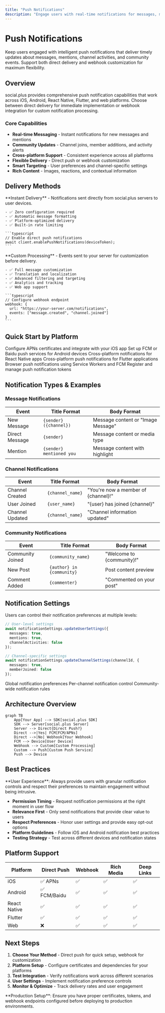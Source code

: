 ```yaml
---
title: "Push Notifications"
description: "Engage users with real-time notifications for messages, mentions, and community activities across all platforms"
---
```


# Push Notifications

Keep users engaged with intelligent push notifications that deliver timely updates about messages, mentions, channel activities, and community events. Support both direct delivery and webhook customization for maximum flexibility.

## Overview

social.plus provides comprehensive push notification capabilities that work across iOS, Android, React Native, Flutter, and web platforms. Choose between direct delivery for immediate implementation or webhook integration for custom notification processing.

### Core Capabilities

- **Real-time Messaging** - Instant notifications for new messages and mentions
- **Community Updates** - Channel joins, member additions, and activity alerts
- **Cross-platform Support** - Consistent experience across all platforms
- **Flexible Delivery** - Direct push or webhook customization
- **Smart Targeting** - User preferences and channel-specific settings
- **Rich Content** - Images, reactions, and contextual information

## Delivery Methods

<Tabs>
  <Tab title="Direct Push">
    **Instant Delivery** - Notifications sent directly from social.plus servers to user devices.
    
    - ✅ Zero configuration required
    - ✅ Automatic message formatting
    - ✅ Platform-optimized delivery
    - ✅ Built-in rate limiting
    
    ```typescript
    // Enable direct push notifications
    await client.enablePushNotifications(deviceToken);
    ```
  </Tab>
  <Tab title="Webhook Integration">
    **Custom Processing** - Events sent to your server for customization before delivery.
    
    - ✅ Full message customization
    - ✅ Translation and localization
    - ✅ Advanced filtering and targeting
    - ✅ Analytics and tracking
    - ✅ Web app support
    
    ```typescript
    // Configure webhook endpoint
    webhook: {
      url: "https://your-server.com/notifications",
      events: ["message.created", "channel.joined"]
    }
    ```
  </Tab>
</Tabs>

## Quick Start by Platform

<CardGroup cols={2}>
  <Card title="iOS Setup" icon="apple" href="./setup/ios-setup">
    Configure APNs certificates and integrate with your iOS app
  </Card>
  <Card title="Android Setup" icon="android" href="./setup/android-setup">
    Set up FCM or Baidu push services for Android devices
  </Card>
  <Card title="React Native" icon="react" href="./setup/react-native-setup">
    Cross-platform notifications for React Native apps
  </Card>
  <Card title="Flutter Setup" icon="flutter" href="./setup/flutter-setup">
    Cross-platform push notifications for Flutter applications
  </Card>
  <Card title="Web Setup" icon="globe" href="./setup/web-setup">
    Browser push notifications using Service Workers and FCM
  </Card>
  <Card title="Device Registration" icon="mobile" href="./device-registration">
    Register and manage push notification tokens
  </Card>
</CardGroup>

## Notification Types & Examples

### Message Notifications

| Event | Title Format | Body Format |
|-------|-------------|-------------|
| New Message | `{sender} ({channel})` | Message content or "Image Message" |
| Direct Message | `{sender}` | Message content or media type |
| Mention | `{sender} mentioned you` | Message content with highlight |

### Channel Notifications

| Event | Title Format | Body Format |
|-------|-------------|-------------|
| Channel Created | `{channel_name}` | "You're now a member of {channel}!" |
| User Joined | `{user_name}` | "{user} has joined {channel}" |
| Channel Updated | `{channel_name}` | "Channel information updated" |

### Community Notifications

| Event | Title Format | Body Format |
|-------|-------------|-------------|
| Community Joined | `{community_name}` | "Welcome to {community}!" |
| New Post | `{author} in {community}` | Post content preview |
| Comment Added | `{commenter}` | "Commented on your post" |

## Notification Settings

Users can control their notification preferences at multiple levels:

```typescript
// User-level settings
await notificationSettings.updateUserSettings({
  messages: true,
  mentions: true,
  channelActivities: false
});

// Channel-specific settings  
await notificationSettings.updateChannelSettings(channelId, {
  messages: true,
  memberJoined: false
});
```

<CardGroup cols={3}>
  <Card title="User Settings" href="./settings/user-settings">
    Global notification preferences
  </Card>
  <Card title="Channel Settings" href="./settings/channel-settings">
    Per-channel notification control
  </Card>
  <Card title="Community Settings" href="./settings/community-settings">
    Community-wide notification rules
  </Card>
</CardGroup>

## Architecture Overview

```mermaid
graph TB
    App[Your App] --> SDK[social.plus SDK]
    SDK --> Server[social.plus Server]
    Server --> Direct{Direct Push?}
    Direct -->|Yes| FCM[FCM/APNs]
    Direct -->|No| Webhook[Your Webhook]
    FCM --> Device[User Device]
    Webhook --> Custom[Custom Processing]
    Custom --> Push[Custom Push Service]
    Push --> Device
```

## Best Practices

<Tip>
**User Experience**: Always provide users with granular notification controls and respect their preferences to maintain engagement without being intrusive.
</Tip>

- **Permission Timing** - Request notification permissions at the right moment in user flow
- **Relevance First** - Only send notifications that provide clear value to users
- **Respect Preferences** - Honor user settings and provide easy opt-out options
- **Platform Guidelines** - Follow iOS and Android notification best practices
- **Testing Strategy** - Test across different devices and notification states

## Platform Support

| Platform | Direct Push | Webhook | Rich Media | Deep Links |
|----------|-------------|---------|------------|------------|
| iOS | ✅ APNs | ✅ | ✅ | ✅ |
| Android | ✅ FCM/Baidu | ✅ | ✅ | ✅ |
| React Native | ✅ | ✅ | ✅ | ✅ |
| Flutter | ✅ | ✅ | ✅ | ✅ |
| Web | ❌ | ✅ | ✅ | ✅ |

## Next Steps

1. **Choose Your Method** - Direct push for quick setup, webhook for customization
2. **Platform Setup** - Configure certificates and dependencies for your platforms
3. **Test Integration** - Verify notifications work across different scenarios
4. **User Settings** - Implement notification preference controls
5. **Monitor & Optimize** - Track delivery rates and user engagement

<Warning>
**Production Setup**: Ensure you have proper certificates, tokens, and webhook endpoints configured before deploying to production environments.
</Warning>
